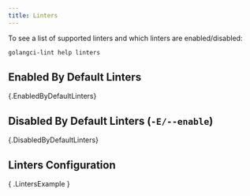 ```yaml
---
title: Linters
---
```


To see a list of supported linters and which linters are enabled/disabled:

```sh
golangci-lint help linters
```

## Enabled By Default Linters

{.EnabledByDefaultLinters}

## Disabled By Default Linters (`-E/--enable`)

{.DisabledByDefaultLinters}

## Linters Configuration

{ .LintersExample }
